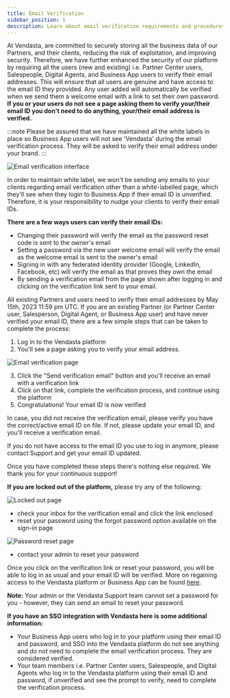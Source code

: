```yaml
---
title: Email Verification
sidebar_position: 1
description: Learn about email verification requirements and procedures for Vendasta platform users.
---
```


At Vendasta, are committed to securely storing all the business data of our Partners, and their clients, reducing the risk of exploitation, and improving security. Therefore, we have further enhanced the security of our platform by requiring all the users (new and existing) i.e. Partner Center users, Salespeople, Digital Agents, and Business App users to verify their email addresses. This will ensure that all users are genuine and have access to the email ID they provided. Any user added will automatically be verified when we send them a welcome email with a link to set their own password. **If you or your users do not see a page asking them to verify your/their email ID you don't need to do anything, your/their email address is verified.**

:::note
Please be assured that we have maintained all the white labels in place so Business App users will not see 'Vendasta' during the email verification process. They will be asked to verify their email address under your brand.
:::

![Email verification interface](/img/email-verification/14002632650263.png)

In order to maintain white label, we won't be sending any emails to your clients regarding email verification other than a white-labelled page, which they'll see when they login to Business App if their email ID is unverified. Therefore, it is your responsibility to nudge your clients to verify their email IDs.

**There are a few ways users can verify their email IDs:**

- Changing their password will verify the email as the password reset code is sent to the owner's email
- Setting a password via the new user welcome email will verify the email as the welcome email is sent to the owner's email
- Signing in with any federated identity provider (Google, LinkedIn, Facebook, etc) will verify the email as that proves they own the email
- By sending a verification email from the page shown after logging in and clicking on the verification link sent to your email.

All existing Partners and users need to verify their email addresses by May 15th, 2023 11:59 pm UTC. If you are an existing Partner (or Partner Center user, Salesperson, Digital Agent, or Business App user) and have never verified your email ID, there are a few simple steps that can be taken to complete the process:

1. Log in to the Vendasta platform
2. You'll see a page asking you to verify your email address.

![Email verification page](/img/email-verification/14002819966487.png)

3. Click the "Send verification email" button and you'll receive an email with a verification link
4. Click on that link, complete the verification process, and continue using the platform
5. Congratulations! Your email ID is now verified 

In case, you did not receive the verification email, please verify you have the correct/active email ID on file. If not, please update your email ID, and you'll receive a verification email.

If you do not have access to the email ID you use to log in anymore, please contact Support and get your email ID updated.

Once you have completed these steps there's nothing else required. We thank you for your continuous support!

**If you are locked out of the platform,** please try any of the following:

![Locked out page](/img/email-verification/14002919251607.png)

- check your inbox for the verification email and click the link enclosed
- reset your password using the forgot password option available on the sign-in page

![Password reset page](/img/email-verification/14002986295575.png)

- contact your admin to reset your password

Once you click on the verification link or reset your password, you will be able to log in as usual and your email ID will be verified. More on regaining access to the Vendasta platform or Business App can be found [here](/marketing/marketing-email-settings/regaining-access-to-the-vendasta-platform-or-business-app).

**Note:** Your admin or the Vendasta Support team cannot set a password for you - however, they can send an email to reset your password.

**If you have an SSO integration with Vendasta here is some additional information:**

- Your Business App users who log in to your platform using their email ID and password, and SSO into the Vendasta platform do not see anything and do not need to complete the email verification process. They are considered verified.
- Your team members i.e. Partner Center users, Salespeople, and Digital Agents who log in to the Vendasta platform using their email ID and password, if unverified and see the prompt to verify, need to complete the verification process.